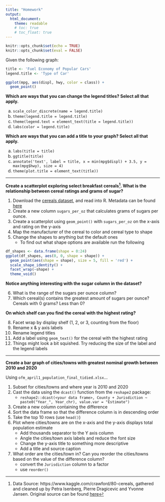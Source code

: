 ```yaml
---
title: "Homework"
output: 
  html_document:
    theme: readable
    # toc: true
    # toc_float: true
---
```


```r
knitr::opts_chunk$set(echo = TRUE)
knitr::opts_chunk$set(eval = FALSE)
```
Given the following graph:

```r
title <- 'Fuel Economy of Popular Cars'
legend.title <- 'Type of Car'

ggplot(mpg, aes(displ, hwy, color = class)) + 
  geom_point()
```

**Which are ways that you can change the legend titles? Select all that apply.**

  a. `scale_color_discrete(name = legend.title)`
  b. `theme(legend.title = legend.title)`
  c. `theme(legend.text = element_text(title = legend.title))`
  d. `labs(color = legend.title)`

**Which are ways that you can add a title to your graph? Select all that apply.**

  a. `labs(title = title)`
  b. `ggtitle(title)`
  c. `annotate('text', label = title, x = min(mpg$displ) + 3.5, y = max(mpg$hwy), size = 4)`
  d. `theme(plot.title = element_text(title))`

***

**Create a scatterplot exploring select breakfast cereals[^1]. What is the relationship between cereal ratings and grams of sugar?**  

[^1]: Data Source: https://www.kaggle.com/crawford/80-cereals, gathered and cleaned up by Petra Isenberg, Pierre Dragicevic and Yvonne Jansen. Original source can be found [here](https://perso.telecom-paristech.fr/eagan/class/igr204/datasets)  


  1. Download the [cereals dataset](https://github.com/psrc/intro-ggplot2/raw/main/data/cereals.xlsx), and read into R. Metadata can be found [here](https://www.kaggle.com/crawford/80-cereals)
  2. Create a new column `sugars_per_oz` that calculates grams of sugars per ounce. 
  3. Create a scatterplot using `geom_point()` with `sugars_per_oz` on the x-axis and rating on the y-axis
  4. Map the manufacturer of the cereal to color and cereal type to shape 
  5. Change the shapes to anything but the default ones
      - To find out what shape options are available run the following
      
```r
df_shapes <- data.frame(shape = 0:24)
ggplot(df_shapes, aes(0, 0, shape = shape)) +
  geom_point(aes(shape = shape), size = 5, fill = 'red') +
  scale_shape_identity() +
  facet_wrap(~shape) +
  theme_void()
```

**Notice anything interesting with the sugar column in the dataset?**  

  6. What is the range of the sugars per ounce column?
  7. Which cereal(s) contains the greatest amount of sugars per ounce? Cereals with 0 grams? Less than 0?
  
**On which shelf can you find the cereal with the highest rating?**  

  8. Facet wrap by display shelf (1, 2, or 3, counting from the floor)
  9. Rename x & y axis labels
  10. Rename legend titles
  11. Add a label using `geom_text()` for the cereal with the highest rating
  12. Things might look a bit squished. Try reducing the size of the label and the legend labels

***

**Create a bar graph of cities/towns with greatest nominal growth between 2010 and 2020**  

Using `ofm_april1_population_final_tidied.xlsx`...

  1. Subset for cities/towns and where year is 2010 and 2020
  2. Cast the data using the `dcast()` function from the `reshape2` package: 
      - `reshape2::dcast(<your data frame>, County + Jurisdiction ~ paste0("Year_", Year_chr), value.var = "Estimate")`
  3. Create a new column containing the difference
  4. Sort the data frame so that the difference column is in descending order
  5. Take the top 10 rows (use `head()`)
  6. Plot where cities/towns are on the x-axis and the y-axis displays total population estimate
      - Add thousands separator to the Y axis column
      - Angle the cities/town axis labels and reduce the font size
      - Change the y-axis title to something more descriptive
      - Add a title and source caption
  7. What order are the cities/town in? Can you reorder the cities/towns based on the value of the difference column?
      - convert the `Jurisdiction` column to a factor
      - use `reorder()`



